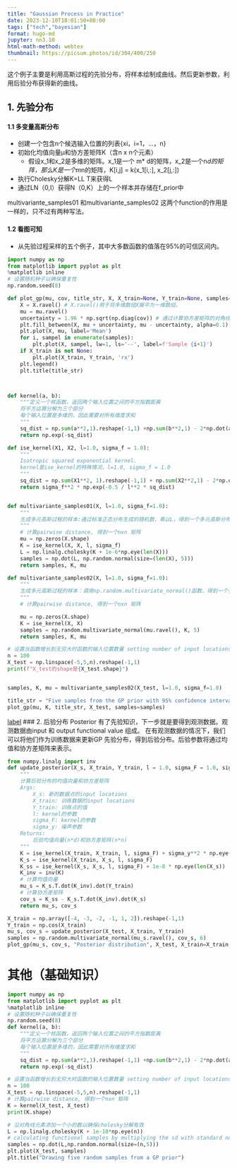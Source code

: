 ```yaml
---
title: "Gaussian Process in Practice"
date: 2023-12-10T18:01:50+08:00  
tags: ["tech","bayesian"]
format: hugo-md
jupyter: nn3.10
html-math-method: webtex
thumbnail: https://picsum.photos/id/304/400/250
---
```



这个例子主要是利用高斯过程的先验分布，将样本绘制成曲线。然后更新参数，利用后验分布获得新的曲线。


## 1. 先验分布
#### 1.1 多变量高斯分布
- 创建一个包含n个候选输入位置的列表{xi，i=1，…，n}
- 初始化均值向量μ和协方差矩阵K（含n x n个元素）
    - 假设x_1和x_2是多维的矩阵。x_1是一个 m* d的矩阵，x_2是一个n*d的矩阵，那么K是一个m*n的矩阵，K[i,j] = k(x_1[i,:], x_2[j,:])
    
- 执行Cholesky分解K=LL T来获得L
- 通过LN（0,I）获得N（0,K）上的一个样本并存储在f_prior中


multivariante_samples01 和multivariante_samples02 这两个function的作用是一样的，只不过有两种写法。


#### 1.2 看图可知
- 从先验过程采样的五个例子，其中大多数函数的值落在95%的可信区间内。

```python
import numpy as np
from matplotlib import pyplot as plt
%matplotlib inline
# 设置随机种子以确保重复性
np.random.seed(8)

def plot_gp(mu, cov, title_str, X, X_train=None, Y_train=None, samples=[] ):
    X = X.ravel() # X.ravel()用于将多维数组X展平为一维数组。
    mu = mu.ravel()
    uncertainty = 1.96 * np.sqrt(np.diag(cov)) # 通过计算协方差矩阵的对角线元素的平方根，可以得到每个参数的标准差。乘以 1.96，可以得到一个置信区间，表示该参数的不确定性范围。
    plt.fill_between(X, mu + uncertainty, mu - uncertainty, alpha=0.1)
    plt.plot(X, mu, label='Mean')
    for i, sampel in enumerate(samples):
        plt.plot(X, sampel, lw=1, ls='--', label=f'Sample {i+1}')
    if X_train is not None:
        plt.plot(X_train, Y_train, 'rx')
    plt.legend()
    plt.title(title_str)



def kernel(a, b):
    """定义一个核函数，返回两个输入位置之间的平方指数距离
    将平方运算分解为三个部分
    每个输入位置是多维的，因此需要对所有维度求和
    """
    sq_dist = np.sum(a**2,1).reshape(-1,1) +np.sum(b**2,1) - 2*np.dot(a,b.T)
    return np.exp(-sq_dist)

def ise_kernel(X1, X2, l=1.0, sigma_f = 1.0):
    """
    Isotropic squared exponential kernel.
    kernel是ise_kernel的特殊情况，l=1.0, sigma_f = 1.0
    """
    sq_dist = np.sum(X1**2, 1).reshape(-1,1) + np.sum(X2**2,1) - 2*np.dot(X1,X2.T)
    return sigma_f**2 * np.exp(-0.5 / l**2 * sq_dist)


def multivariante_samples01(X, l=1.0, sigma_f=1.0):
    """
    生成多元高斯过程的样本:通过标准正态分布生成的随机数，乘以L，得到一个多元高斯分布的随机数
    """
    # 计算pairwise distance, 得到一个nxn 矩阵
    mu = np.zeros(X.shape)
    K = ise_kernel(X, X, l, sigma_f)
    L = np.linalg.cholesky(K + 1e-6*np.eye(len(X)))
    samples = np.dot(L, np.random.normal(size=(len(X), 5)))
    return samples, K, mu

def multivariante_samples02(X, l=1.0, sigma_f=1.0):
    """
    生成多元高斯过程的样本：调用np.random.multivariate_normal()函数，得到一个多元高斯分布的随机数
    """
    # 计算pairwise distance, 得到一个nxn 矩阵

    mu = np.zeros(X.shape)
    K = ise_kernel(X, X)
    samples = np.random.multivariate_normal(mu.ravel(), K, 5)
    return samples, K, mu

# 设置当函数增长到无穷大时函数的输入位置数量 setting number of input locations which approximates a function when growing to infinity
n = 100
X_test = np.linspace(-5,5,n).reshape(-1,1) 
print(f"X_test的shape是{X_test.shape}")


samples, K, mu = multivariante_samples02(X_test, l=1.0, sigma_f=1.0)

title_str = "Five samples from the GP prior with 95% confidence intervals"
plot_gp(mu, K, title_str, X_test, samples=samples)
```
[label](blob:vscode-webview%3A//0ip78totpjqn6kbn16vbri098l0v5f0ti8dnvrgm4eq2sa2epr94/b98ea032-0cdc-4993-9eed-41e6f005f0d7)
### 2. 后验分布 Posterior 
有了先验知识，下一步就是要得到观测数据。观测数据由input 和 output functional value 组成。 在有观测数据的情况下，我们可以将他们作为训练数据来更新GP 先验分布，得到后验分布。后验参数将通过均值和协方差矩阵来表示。

```python
from numpy.linalg import inv
def update_posterior(X_s, X_train, Y_train, l = 1.0, sigma_F = 1.0, sigma_y = 1e-8):
    """
    计算后验分布的均值向量和协方差矩阵
    Args:
        X_s: 新的数据点的input locations
        X_train: 训练数据的input locations
        Y_train: 训练点的值
        l: kernel的参数
        sigma_F: kernel的参数
        sigma_y: 噪声参数
    Returns:
        后验均值向量(n*d)和协方差矩阵(n*n)
    """
    K = ise_kernel(X_train, X_train, l, sigma_F) + sigma_y**2 * np.eye(len(X_train))
    K_s = ise_kernel(X_train, X_s, l, sigma_F)
    K_ss = ise_kernel(X_s, X_s, l, sigma_F) + 1e-8 * np.eye(len(X_s))
    K_inv = inv(K)
    # 计算均值向量
    mu_s = K_s.T.dot(K_inv).dot(Y_train)
    # 计算协方差矩阵
    cov_s = K_ss - K_s.T.dot(K_inv).dot(K_s)
    return mu_s, cov_s

X_train = np.array([-4, -3, -2, -1, 1, 2]).reshape(-1,1)
Y_train = np.cos(X_train)
mu_s, cov_s = update_posterior(X_test, X_train, Y_train)
samples = np.random.multivariate_normal(mu_s.ravel(), cov_s, 6)
plot_gp(mu_s, cov_s, "Posterior distribution", X_test, X_train=X_train, Y_train=Y_train, samples=samples)
```

# 其他（基础知识）

```python
import numpy as np
from matplotlib import pyplot as plt
%matplotlib inline
# 设置随机种子以确保重复性
np.random.seed(8)
def kernel(a, b):
    """定义一个核函数，返回两个输入位置之间的平方指数距离
    将平方运算分解为三个部分
    每个输入位置是多维的，因此需要对所有维度求和
    """
    sq_dist = np.sum(a**2,1).reshape(-1,1) +np.sum(b**2,1) - 2*np.dot(a,b.T)
    return np.exp(-sq_dist)

# 设置当函数增长到无穷大时函数的输入位置数量 setting number of input locations which approximates a function when growing to infinity
n = 100
X_test = np.linspace(-5,5,n).reshape(-1,1) 
# 计算pairwise distance, 得到一个nxn 矩阵
K = kernel(X_test, X_test)
print(K.shape)

# 沿对角线元素添加一个小的数以确保cholesky分解有效
L = np.linalg.cholesky(K + 1e-10*np.eye(n))
# calculating functional samples by multiplying the sd with standard normal samples
samples = np.dot(L,np.random.normal(size=(n,5)))
plt.plot(X_test, samples)
plt.title("Drawing five random samples from a GP prior")
```

